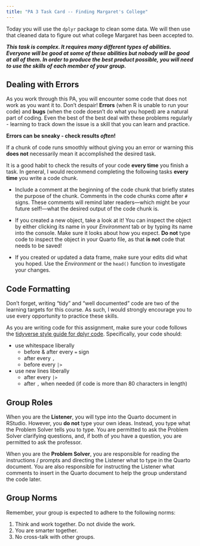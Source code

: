 ```yaml
---
title: "PA 3 Task Card -- Finding Margaret's College"
---
```


Today you will use the `dplyr` package to clean some data. We will then use that
cleaned data to figure out what college Margaret has been accepted to.

***This task is complex. It requires many different types of abilities. Everyone
will be good at some of these abilities but nobody will be good at all of them. 
In order to produce the best product possible, you will need to use the skills
of each member of your group.***

## Dealing with Errors

As you work through this PA, you will encounter some code that does not work as
you want it to. Don't despair! **Errors** (when R is unable to run your code)
and **bugs** (when the code doesn't do what you hoped) are a natural part of
coding. Even the best of the best deal with these problems regularly - learning
to track down the issue is a skill that you can learn and practice.

**Errors can be sneaky - check results *often*!**

If a chunk of code runs smoothly without giving you an error or warning this **does not** necessarily mean it accomplished the desired task.

It is a good habit to check the results of your code **every time** you finish a task. In general, I would recommend completing the following tasks **every time** you write a code chunk.

-   Include a comment at the beginning of the code chunk that briefly states the purpose of the chunk. Comments in the code chunks come after `#` signs. These comments will remind later readers---which might be your future self!---what the desired output of the code chunk is.

-   If you created a new object, take a look at it! You can inspect the object by either clicking its name in your *Environment* tab or by typing its name into the console. Make sure it looks about how you expect. **Do not** type code to inspect the object in your Quarto file, as that **is not** code that needs to be saved!

-   If you created or updated a data frame, make sure your edits did what you hoped. Use the *Environment* or the `head()` function to investigate your changes.

## Code Formatting

Don't forget, writing "tidy" and "well documented" code are two of the learning targets for this course. As such, I would strongly encourage you to use every opportunity to practice these skills.

As you are writing code for this assignment, make sure your code follows the [tidyverse style guide for dplyr code](https://style.tidyverse.org/pipes.html). Specifically, your code should:

-   use whitespace liberally
    -   before & after every `=` sign
    -   after every `,`
    -   before every `|>`
-   use new lines liberally
    -   after every `|>`
    -   after `,` when needed (if code is more than 80 characters in length)

## Group Roles

When you are the **Listener**, you will type into the Quarto document in
RStudio. However, you **do not** type your own ideas. Instead, you type what 
the Problem Solver tells you to type. You are permitted to ask the Problem 
Solver clarifying questions, and, if both of you have a question, you are 
permitted to ask the professor. 

When you are the **Problem Solver**, you are responsible for reading the 
instructions / prompts and directing the Listener what to type in the Quarto
document. You are also responsible for instructing the Listener what comments to
insert in the Quarto document to help the group understand the code later. 

## Group Norms

Remember, your group is expected to adhere to the following norms:

1.  Think and work together. Do not divide the work.
2.  You are smarter together.
3.  No cross-talk with other groups.

<!-- Add more norms from collaborative list -->
